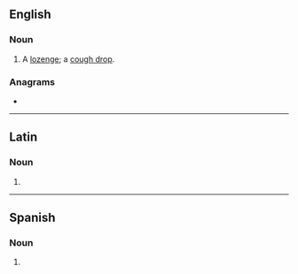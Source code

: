 {{also|Troche|trochę}}
==English==

===Noun===
{{en-noun|troches}}

# A [[lozenge]]; a [[cough drop]].

===Anagrams===
* {{anagrams|en|Hector|hector|orchet|rochet|rotche|tocher}}

----

==Latin==

===Noun===
{{la-noun-form|troche}}

# {{inflection of|trochus||voc|s|lang=la}}
----
==Spanish==

===Noun===
{{es-noun|-}}

# {{only-in|a troche y moche|lang=es}}